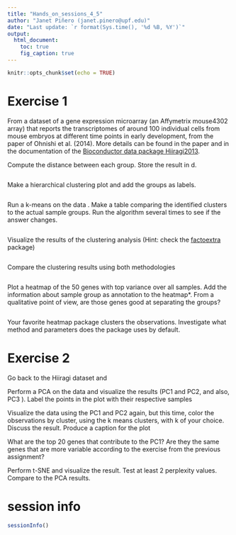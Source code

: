 ```yaml
---
title: "Hands_on_sessions_4_5"
author: "Janet Piñero (janet.pinero@upf.edu)"
date: "Last update: `r format(Sys.time(), '%d %B, %Y')`"      
output:
  html_document:
    toc: true
    fig_caption: true
---
```


```r
knitr::opts_chunk$set(echo = TRUE)
```


# Exercise 1
From a dataset of a gene expression microarray (an Affymetrix mouse4302 array) that reports the transcriptomes of around 100 individual cells from mouse embryos at different time points in early development, from the paper of Ohnishi et al. (2014). More details can be found in the paper and in the documentation of the [Bioconductor data package Hiiragi2013](http://bioconductor.org/packages/release/data/experiment/html/Hiiragi2013.html). 


Compute the distance between each group. Store the result in d.
```r

```

Make a hierarchical clustering plot and add the groups as labels.
```r

```

Run a k-means on the data . Make a table comparing the identified clusters to the actual sample groups. Run the algorithm several times to see if the answer changes.
```r

```

Visualize the results of the clustering analysis (Hint: check the [factoextra](https://cran.r-project.org/web/packages/factoextra/index.html) package)
```r

```

Compare the clustering results using both methodologies
```r

```

Plot a heatmap of the 50 genes with top variance over all samples. Add the information about sample group as annotation to the heatmap*. From a qualitative point of view, are those genes good at separating the groups? 

```r

```

Your favorite heatmap package clusters the observations. Investigate what method and parameters does the package uses by default. 


# Exercise 2

Go back to the Hiiragi dataset and 

Perform a PCA on the data and visualize the results (PC1 and PC2, and also, PC3 ). Label the points in the plot with their respective samples

Visualize the data using the PC1 and PC2 again, but this time, color the observations by cluster, using the k means clusters, with k of your choice. Discuss the result. Produce a caption for the plot


What are the top 20 genes that contribute to the PC1? Are they the same genes that are more variable according to the exercise from the previous assignment?


Perform t-SNE and visualize the result. Test at least 2 perplexity values. Compare to the PCA results.






# session info {.unnumbered}

```r
sessionInfo()
```
